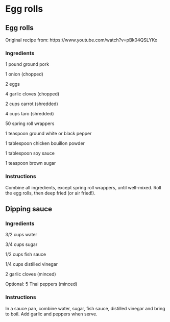 # Egg rolls {#eggrolls}

## Egg rolls

Original recipe from: https://www.youtube.com/watch?v=pBk04QSLYKo

### Ingredients

1 pound      ground pork \n

1            onion (chopped)\n

2            eggs

4            garlic cloves (chopped)

2 cups       carrot (shredded)

4 cups       taro (shredded)

50           spring roll wrappers

1 teaspoon   ground white or black pepper

1 tablespoon chicken bouillon powder

1 tablespoon soy sauce

1 teaspoon   brown sugar

### Instructions

Combine all ingredients, except spring roll wrappers, until well-mixed. Roll the egg rolls, then deep fried (or air fried!).

## Dipping sauce

### Ingredients 

3/2 cups    water

3/4 cups    sugar

1/2 cups    fish sauce

1/4 cups    distilled vinegar

2           garlic cloves (minced)

Optional: 5 Thai peppers (minced)

### Instructions

In a sauce pan, combine water, sugar, fish sauce, distilled vinegar and bring to boil. Add garlic and peppers when serve.